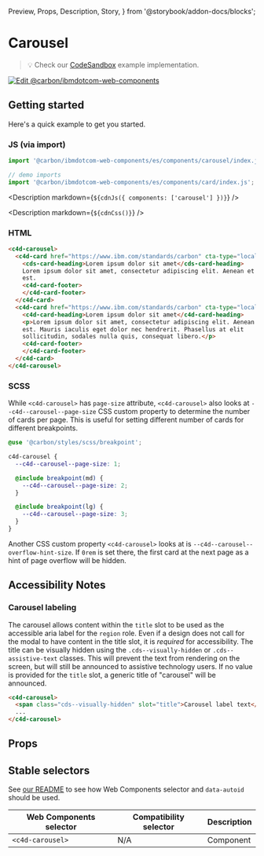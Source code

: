   Preview,
  Props,
  Description,
  Story,
} from '@storybook/addon-docs/blocks';

# Carousel

> 💡 Check our
> [CodeSandbox](https://githubbox.com/carbon-design-system/carbon-for-ibm-dotcom/tree/main/packages/web-components/examples/codesandbox/components/carousel)
> example implementation.

[![Edit @carbon/ibmdotcom-web-components](https://codesandbox.io/static/img/play-codesandbox.svg)](https://githubbox.com/carbon-design-system/carbon-for-ibm-dotcom/tree/main/packages/web-components/examples/codesandbox/components/carousel)

## Getting started

Here's a quick example to get you started.

### JS (via import)

```javascript
import '@carbon/ibmdotcom-web-components/es/components/carousel/index.js';

// demo imports
import '@carbon/ibmdotcom-web-components/es/components/card/index.js';
```

<Description markdown={`${cdnJs({ components: ['carousel'] })}`} />

<Description markdown={`${cdnCss()}`} />

### HTML

```html
<c4d-carousel>
  <c4d-card href="https://www.ibm.com/standards/carbon" cta-type="local">
    <cds-card-heading>Lorem ipsum dolor sit amet</cds-card-heading>
    Lorem ipsum dolor sit amet, consectetur adipiscing elit. Aenean et ultricies
    est.
    <c4d-card-footer>
    </c4d-card-footer>
  </c4d-card>
  <c4d-card href="https://www.ibm.com/standards/carbon" cta-type="local">
    <c4d-card-heading>Lorem ipsum dolor sit amet</c4d-card-heading>
    <p>Lorem ipsum dolor sit amet, consectetur adipiscing elit. Aenean et ultricies
    est. Mauris iaculis eget dolor nec hendrerit. Phasellus at elit
    sollicitudin, sodales nulla quis, consequat libero.</p>
    <c4d-card-footer>
    </c4d-card-footer>
  </c4d-card>
</c4d-carousel>
```

### SCSS

While `<c4d-carousel>` has `page-size` attribute, `<c4d-carousel>` also looks at
`--c4d--carousel--page-size` CSS custom property to determine the number of
cards per page. This is useful for setting different number of cards for
different breakpoints.

```scss
@use '@carbon/styles/scss/breakpoint';

c4d-carousel {
  --c4d--carousel--page-size: 1;

  @include breakpoint(md) {
    --c4d--carousel--page-size: 2;
  }

  @include breakpoint(lg) {
    --c4d--carousel--page-size: 3;
  }
}
```

Another CSS custom property `<c4d-carousel>` looks at is
`--c4d--carousel--overflow-hint-size`. If `0rem` is set there, the first card at
the next page as a hint of page overflow will be hidden.

## Accessibility Notes

### Carousel labeling

The carousel allows content within the `title` slot to be used as the accessible
aria label for the `region` role. Even if a design does not call for the modal
to have content in the title slot, it is _required_ for accessibility. The title
can be visually hidden using the `.cds--visually-hidden` or
`.cds--assistive-text` classes. This will prevent the text from rendering on the
screen, but will still be announced to assistive technology users. If no value
is provided for the `title` slot, a generic title of "carousel" will be
announced.

```html
<c4d-carousel>
  <span class="cds--visually-hidden" slot="title">Carousel label text</span>
  ...
</c4d-carousel>
```

## Props

<Props of="c4d-carousel" />

## Stable selectors

See
[our README](https://github.com/carbon-design-system/carbon-for-ibm-dotcom/tree/main/packages/web-components#stable-selectors-for-analytics-and-integratione2e-testing-in-web-components)
to see how Web Components selector and `data-autoid` should be used.

| Web Components selector | Compatibility selector | Description |
| ----------------------- | ---------------------- | ----------- |
| `<c4d-carousel>`        | N/A                    | Component   |

<Description markdown={contributing} />
